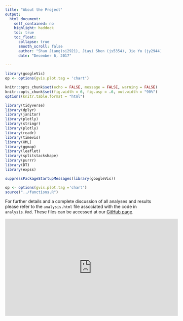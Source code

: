 ```yaml
---
title: "About the Project"
output: 
  html_document:
    self_contained: no
    highlight: haddock
    toc: true
    toc_float:
      collapse: true
      smooth_scroll: false
      author: "Shan Jiang(sj2921), Jiayi Shen (js5354), Jie Yu (jy2944), Eleanor Zhang (zz2602), Guojing Wu (gw2383)"
      date: "December 6, 2017"
      
---
```

 
```r

library(googleVis)
op <- options(gvis.plot.tag = 'chart')
```

```r
knitr::opts_chunk$set(echo = FALSE, message = FALSE, warning = FALSE)
knitr::opts_chunk$set(fig.width = 6, fig.asp = .6, out.width = "90%")
options(knitr.table.format = "html") 
```

```r
library(tidyverse)
library(dplyr)
library(janitor)
library(plotly)
library(stringr)
library(plotly)
library(readr)
library(timevis)
library(XML)
library(ggmap)
library(leaflet)
library(splitstackshape)
library(purrr)
library(DT)
library(expss)

suppressPackageStartupMessages(library(googleVis)) 

```

```r

op <- options(gvis.plot.tag ='chart')
source("../functions.R")
```



For further details and a complete discussion of all analyses and results please refer to the `analysis.html` file associated with the code in `analysis.Rmd`. These files can be accessed at our [GitHub page](). 

<iframe width="560" height="315" src="https://www.youtube.com/embed/9KN3wHJv8DA" frameborder="0" gesture="media" allow="encrypted-media" allowfullscreen></iframe>

